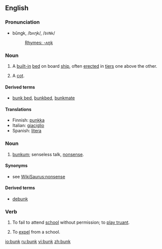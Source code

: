==English==

===Pronunciation===
*bŭngk, /bʌŋk/, /<tt>bVNk</tt>/
*:[[Rhymes:English:-ʌŋk|Rhymes: -ʌŋk]]

===Noun===
{{en-noun}}

# {{nautical}} A [[built-in]] [[bed]] on board [[ship]], often [[erected]] in [[tier]]s one above the other.
# {{military}} A [[cot]].

====Derived terms====
*[[bunk bed]], [[bunkbed]], [[bunkmate]]

====Translations====
*Finnish: [[punkka]]
*Italian: [[giaciglio]] {{m}}
*Spanish: [[litera]] {{f}}

===Noun===
{{en-noun|-}}

# {{slang}} [[bunkum]]; senseless talk, [[nonsense]].

====Synonyms====
* see [[WikiSaurus:nonsense]]

====Derived terms====
*[[debunk]]

===Verb===
{{en-verb}}

# {{UK}} To fail to attend [[school]] without permission; to [[play truant]].
# {{obsolete}} To [[expel]] from a school.

[[io:bunk]]
[[ru:bunk]]
[[vi:bunk]]
[[zh:bunk]]